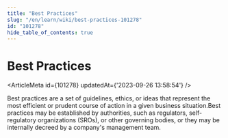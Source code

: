 ```yaml
---
title: "Best Practices"
slug: "/en/learn/wiki/best-practices-101278"
id: "101278"
hide_table_of_contents: true
---
```



# Best Practices

<ArticleMeta id={101278} updatedAt={'2023-09-26 13:58:54'} />
<div className='border-solid border-b border-t-0 my-4 border-[var(--ifm-color-gray-300)]' />

Best practices are a set of guidelines, ethics, or ideas that represent the most efficient or prudent course of action in a given business situation.Best practices may be established by authorities, such as regulators, self-regulatory organizations (SROs), or other governing bodies, or they may be internally decreed by a company's management team.
